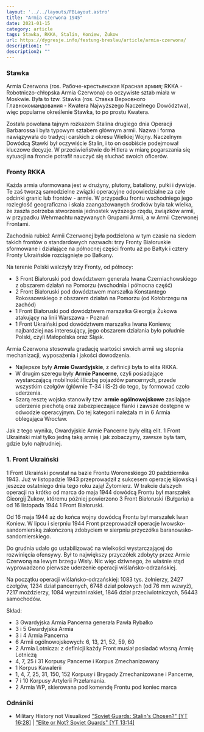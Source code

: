```yaml
---
layout: '../../layouts/FBLayout.astro'
title: "Armia Czerwona 1945"
date: 2021-01-15
category: article
tags: Stawka, RKKA, Stalin, Koniew, Żukow
url: https://dygresje.info/festung-breslau/article/armia-czerwona/
description1: ""
description2: ""
---
```



### Stawka

Armia Czerwona (ros. Рабоче-крестьянская Красная армия; RKKA - Robotniczo-chłopska Armia Czerwona) co oczywiste sztab miała w Moskwie. Była to tzw. Stawka (ros. Ставка Верховного Главнокомандования - Kwatera Najwyższego Naczelnego Dowództwa), więc popularne określenie Stawka, to po prostu Kwatera.

Została powołana tajnym rozkazem Stalina drugiego dnia Operacji Barbarossa i była typowym sztabem głównym armii. Nazwa i forma nawiązywała do tradycji carskich z okresu Wielkiej Wojny. Naczelnym Dowódcą Stawki był oczywiście Stalin, i to on osobiście podejmował kluczowe decyzje. W przeciwieństwie do Hitlera w miarę pogarszania się sytuacji na froncie potrafił nauczyć się słuchać swoich oficerów.

### Fronty RKKA

Każda armia uformowana jest w drużyny, plutony, bataliony, pułki i dywizje. Te zaś tworzą samodzielne związki operacyjne odpowiedzialne za całe odcinki granic lub frontów - armie. W przypadku frontu wschodniego jego rozległość geograficzna i skala zaangażowanych środków była tak wielka, że zaszła potrzeba stworzenia jednostek wyższego rzędu, związków armii, w przypadku Wehrmachtu nazywanych Grupami Armii, a w Armii Czerwonej Frontami.

Zachodnia rubież Armii Czerwonej była podzielona w tym czasie na siedem takich frontów o standardowych nazwach: trzy Fronty Białoruskie sformowane i działające na północnej części frontu aż po Bałtyk i cztery Fronty Ukraińskie rozciągnięte po Bałkany.

Na terenie Polski walczyły trzy Fronty, od północy:

- 3 Front Białoruski pod dowództwem generała Iwana Czerniachowskiego z obszarem działań na Pomorzu (wschodnia i północna część)
- 2 Front Białoruski pod dowództwem marszałka Konstantego Rokossowskiego z obszarem działań na Pomorzu (od Kołobrzegu na zachód)
- 1 Front Białoruski pod dowództwem marszałka Gieorgija Żukowa atakujący na linii Warszawa - Poznań
- 1 Front Ukraiński pod dowództwem marszałka Iwana Koniewa; najbardziej nas interesujący, jego obszarem działania było południe Polski, czyli Małopolska oraz Śląsk.

Armia Czerwona stosowała gradację wartości swoich armii wg stopnia mechanizacji, wyposażenia i jakości dowodzenia.
- Najlepsze były **Armie Gwardyjskie**, z definicji była to elita RKKA.
- W drugim szeregu były **Armie Pancerne**, czyli posiadające wystarczającą mobilność i liczbę pojazdów pancernych, przede wszystkim czołgów (głównie T-34 i IS-2) do tego, by formować czoło uderzenia.
- Szarą resztę wojska stanowiły tzw. **armie ogólnowojskowe** zasilające uderzenie piechotą oraz zabezpieczające flanki i zawsze dostępne w odwodzie operacyjnym. Do tej kategorii należała m in 6 Armia oblegająca Wrocław.

Jak z tego wynika, Gwardyjskie Armie Pancerne były elitą elit. 1 Front Ukraiński miał tylko jedną taką armię i jak zobaczymy, zawsze była tam, gdzie było najtrudniej.

### 1. Front Ukraiński

1 Front Ukraiński powstał na bazie Frontu Woroneskiego 20 października 1943. Już w listopadzie 1943 przeprowadził z sukcesem operację kijowską i jeszcze ostatniego dnia tego roku zajął Żytomierz. W trakcie dalszych operacji na krótko od marca do maja 1944 dowódcą Frontu był marszałek Gieorgij Żukow, któremu później powierzono 3 Front Białoruski (Bułgaria) a od 16 listopada 1944 1 Front Białoruski.

Od 16 maja 1944 aż do końca wojny dowódcą Frontu był marszałek Iwan Koniew. W lipcu i sierpniu 1944 Front przeprowadził operacje lwowsko-sandomierską zakończoną zdobyciem w sierpniu przyczółka baranowsko-sandomierskiego.

Do grudnia udało go ustabilizować na wielkości wystarczającej do rozwinięcia ofensywy. Był to największy przyczółek zdobyty przez Armie Czerwoną na lewym brzegu Wisły. Nic więc dziwnego, że właśnie stąd wyprowadzono pierwsze uderzenie operacji wiślańsko-odrzańskiej.

Na początku operacji wiślańsko-odrzańskiej: 1083 tys. żołnierzy, 2427 czołgów, 1234 dział pancernych, 6748 dział polowych (od 76 mm wzwyż), 7217 moździerzy, 1084 wyrzutni rakiet, 1846 dział przeciwlotniczych, 56443 samochodów.

Skład:

- 3 Gwardyjska Armia Pancerna generała Pawła Rybałko
- 3 i 5 Gwardyjska Armia
- 3 i 4 Armia Pancerna
- 6 Armii ogólnowojskowych: 6, 13, 21, 52, 59, 60
- 2 Armia Lotnicza: z definicji każdy Front musiał posiadać własną Armię Lotniczą
- 4, 7, 25 i 31 Korpusy Pancerne i Korpus Zmechanizowany
- 1 Korpus Kawalerii
- 1, 4, 7, 25, 31, 150, 152 Korpusy i Brygady Zmechanizowane i Pancerne,
- 7 i 10 Korpusy Artylerii Przełamania.
- 2 Armia WP, skierowana pod komendę Frontu pod koniec marca

<SeeAlso txt="2 Armia WP" url="/festung-breslau/article/2awp" />

### Odnśniki

- Military History not Visualized ["Soviet Guards: Stalin's Chosen?" [YT 16:28]](https://www.youtube.com/watch?v=1OiPfWkLGgI) | ["Elite or Not? Soviet Guards" [YT 13:14]](https://www.youtube.com/watch?v=TLAUBpPmu-s)

